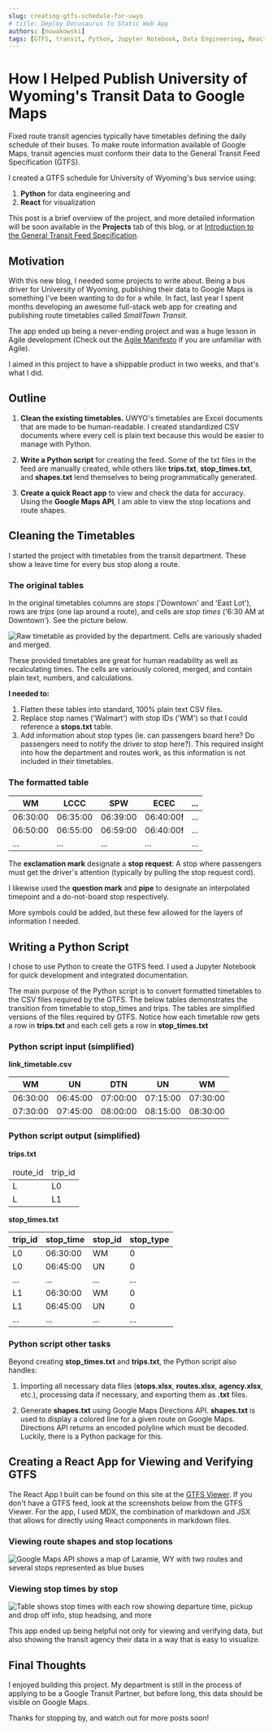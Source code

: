```yaml
---
slug: creating-gtfs-schedule-for-uwyo
# title: Deploy Docusaurus to Static Web App
authors: [nowakowski]
tags: [GTFS, transit, Python, Jupyter Notebook, Data Engineering, React, MDX]
---
```


# How I Helped Publish University of Wyoming's Transit Data to Google Maps

Fixed route transit agencies typically have timetables defining the daily schedule of their buses. To make route information available of Google Maps, transit agencies must conform their data to the General Transit Feed Specification (GTFS).

I created a GTFS schedule for University of Wyoming's bus service using:

1.  **Python** for data engineering and
2.  **React** for visualization

This post is a brief overview of the project, and more detailed information will be soon available in the **Projects** tab of this blog, or at [Introduction to the General Transit Feed Specification](/docs/general-transit-feed-specification/introduction).

## Motivation

With this new blog, I needed some projects to write about. Being a bus driver for University of Wyoming, publishing their data to Google Maps is something I've been wanting to do for a while. In fact, last year I spent months developing an awesome full-stack web app for creating and publishing route timetables called _SmallTown Transit_.

The app ended up being a never-ending project and was a huge lesson in Agile development (Check out the [Agile Manifesto](https://agilemanifesto.org/) if you are unfamiliar with Agile).

I aimed in this project to have a shippable product in two weeks, and that's what I did.

## Outline

1. **Clean the existing timetables.** UWYO's timetables are Excel documents that are made to be human-readable. I created standardized CSV documents where every cell is plain text because this would be easier to manage with Python.

2. **Write a Python script** for creating the feed. Some of the txt files in the feed are manually created, while others like **trips.txt**, **stop_times.txt**, and **shapes.txt** lend themselves to being programmatically generated.

3. **Create a quick React app** to view and check the data for accuracy. Using the **Google Maps API**, I am able to view the stop locations and route shapes.

## Cleaning the Timetables

I started the project with timetables from the transit department. These show a leave time for every bus stop along a route.

### The original tables

In the original timetables columns are _stops_ ('Downtown' and 'East Lot'), rows are _trips_ (one lap around a route), and cells are _stop times_ ('6:30 AM at Downtown'). See the picture below.

![Raw timetable as provided by the department. Cells are variously shaded and merged.](./media/raw-timetables.png)

These provided timetables are great for human readability as well as recalculating times. The cells are variously colored, merged, and contain plain text, numbers, and calculations.

**I needed to:**

1. Flatten these tables into standard, 100% plain text CSV files.
2. Replace stop names ('Walmart') with stop IDs ('WM') so that I could reference a **stops.txt** table.
3. Add information about stop types (ie. can passengers board here? Do passengers need to notify the driver to stop here?). This required insight into how the department and routes work, as this information is not included in their timetables.

### The formatted table

<table>
  <thead>
    <tr>
      <th>WM</th>
      <th>LCCC</th>
      <th>SPW</th>
      <th>ECEC</th>
      <th>...</th>
    </tr>
  </thead>
  <tbody>
    <tr>
      <td>06:30:00</td>
      <td>06:35:00</td>
      <td>06:39:00</td>
      <td>
        06:40:00<b>!</b>
      </td>
      <td>...</td>
    </tr>
    <tr>
      <td>06:50:00</td>
      <td>06:55:00</td>
      <td>06:59:00</td>
      <td>
        06:40:00<b>!</b>
      </td>
      <td>...</td>
    </tr>
    <tr>
      <td>...</td>
      <td>...</td>
      <td>...</td>
      <td>...</td>
      <td>...</td>
    </tr>
  </tbody>
</table>

The **exclamation mark** designate a **stop request**: A stop where passengers must get the driver's attention (typically by pulling the stop request cord).

I likewise used the **question mark** and **pipe** to designate an interpolated timepoint and a do-not-board stop respectively.

More symbols could be added, but these few allowed for the layers of information I needed.

## Writing a Python Script

I chose to use Python to create the GTFS feed. I used a Jupyter Notebook for quick development and integrated documentation.

The main purpose of the Python script is to convert formatted timetables to the CSV files required by the GTFS. The below tables demonstrates the transition from timetable to stop_times and trips. The tables are simplified versions of the files required by GTFS. Notice how each timetable row gets a row in **trips.txt** and each cell gets a row in **stop_times.txt**

### Python script input (simplified)

**link_timetable.csv**

<table>
  <thead>
    <tr>
      <th>WM</th>
      <th>UN</th>
      <th>DTN</th>
      <th>UN</th>
      <th>WM</th>
    </tr>
  </thead>
  <tbody>
    <tr>
      <td>06:30:00</td>
      <td>06:45:00</td>
      <td>07:00:00</td>
      <td>07:15:00</td>
      <td>07:30:00</td>
    </tr>
    <tr>
      <td>07:30:00</td>
      <td>07:45:00</td>
      <td>08:00:00</td>
      <td>08:15:00</td>
      <td>08:30:00</td>
    </tr>
  </tbody>
</table>

### Python script output (simplified)

<div className="container">
  <div className="row">
    <section style={{ marginRight: '3rem' }}>
      <b>trips.txt</b>
      <table>
        <thead>
          <tr>
            <td>route_id</td>
            <td>trip_id</td>
          </tr>
        </thead>
        <tbody>
          <tr>
            <td>L</td>
            <td>L0</td>
          </tr>
          <tr>
            <td>L</td>
            <td>L1</td>
          </tr>
        </tbody>
      </table>
    </section>
    <section>
      <b>stop_times.txt</b>
      <table>
        <thead>
          <tr>
            <th>trip_id</th>
            <th>stop_time</th>
            <th>stop_id</th>
            <th>stop_type</th>
          </tr>
        </thead>
        <tbody>
          <tr>
            <td>L0</td>
            <td>06:30:00</td>
            <td>WM</td>
            <td>0</td>
          </tr>
          <tr>
            <td>L0</td>
            <td>06:45:00</td>
            <td>UN</td>
            <td>0</td>
          </tr>
          <tr>
            <td>...</td>
            <td>...</td>
            <td>...</td>
            <td>...</td>
          </tr>
          <tr>
            <td>L1</td>
            <td>06:30:00</td>
            <td>WM</td>
            <td>0</td>
          </tr>
          <tr>
            <td>L1</td>
            <td>06:45:00</td>
            <td>UN</td>
            <td>0</td>
          </tr>
          <tr>
            <td>...</td>
            <td>...</td>
            <td>...</td>
            <td>...</td>
          </tr>
        </tbody>
      </table>
    </section>
  </div>
</div>

### Python script other tasks

Beyond creating **stop_times.txt** and **trips.txt**, the Python script also handles:

1. Importing all necessary data files (**stops.xlsx**, **routes.xlsx**, **agency.xlsx**, etc.), processing data if necessary, and exporting them as **.txt** files.

2. Generate **shapes.txt** using Google Maps Directions API. **shapes.txt** is used to display a colored line for a given route on Google Maps. Directions API returns an encoded polyline which must be decoded. Luckily, there is a Python package for this.

## Creating a React App for Viewing and Verifying GTFS

The React App I built can be found on this site at the [GTFS Viewer](/docs/general-transit-feed-specification/gtfs-viewer). If you don't have a GTFS feed, look at the screenshots below from the GTFS Viewer. For the app, I used MDX, the combination of markdown and JSX that allows for directly using React components in markdown files.

### Viewing route shapes and stop locations

![Google Maps API shows a map of Laramie, WY with two routes and several stops represented as blue buses](./media/react-app-gtfs-google-map.png)

### Viewing stop times by stop

![Table shows stop times with each row showing departure time, pickup and drop off info, stop headsing, and more](./media/react-app-stop-times-table.png)

This app ended up being helpful not only for viewing and verifying data, but also showing the transit agency their data in a way that is easy to visualize.

## Final Thoughts

I enjoyed building this project. My department is still in the process of applying to be a Google Transit Partner, but before long, this data should be visible on Google Maps.

Thanks for stopping by, and watch out for more posts soon!
